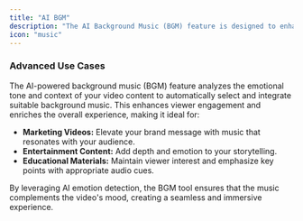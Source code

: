 ```yaml
---
title: "AI BGM"
description: "The AI Background Music (BGM) feature is designed to enhance your video content by adding appropriate background music. This tool analyzes the emotional tone and context of your video to automatically select and integrate suitable background music. This enhances viewer engagement and enriches the overall experience, making it ideal for:"
icon: "music"
---
```


### Advanced Use Cases

The AI-powered background music (BGM) feature analyzes the emotional tone and context of your video content to automatically select and integrate suitable background music. This enhances viewer engagement and enriches the overall experience, making it ideal for:

- **Marketing Videos:** Elevate your brand message with music that resonates with your audience.
- **Entertainment Content:** Add depth and emotion to your storytelling.
- **Educational Materials:** Maintain viewer interest and emphasize key points with appropriate audio cues.

By leveraging AI emotion detection, the BGM tool ensures that the music complements the video's mood, creating a seamless and immersive experience.
